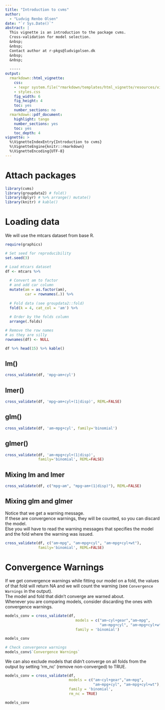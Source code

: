```yaml
---
title: "Introduction to cvms"
author: 
  - "Ludvig Renbo Olsen"
date: "`r Sys.Date()`"
abstract: |
  This vignette is an introduction to the package cvms.  
  Cross-validation for model selection.  
  &nbsp;  
  &nbsp;  
  Contact author at r-pkgs@ludvigolsen.dk
  &nbsp;  
  &nbsp;  
  
  -----
output: 
  rmarkdown::html_vignette:
    css: 
    - !expr system.file("rmarkdown/templates/html_vignette/resources/vignette.css", package = "rmarkdown")
    - styles.css
    fig_width: 6
    fig_height: 4
    toc: yes
    number_sections: no
  rmarkdown::pdf_document:
    highlight: tango
    number_sections: yes
    toc: yes
    toc_depth: 4
vignette: >
  %\VignetteIndexEntry{Introduction to cvms}
  %\VignetteEngine{knitr::rmarkdown}
  %\VignetteEncoding{UTF-8}
---
```


# Attach packages

```r
library(cvms)
library(groupdata2) # fold()
library(dplyr) # %>% arrange() mutate()
library(knitr) # kable()

```

# Loading data
We will use the mtcars dataset from base R.

```r
require(graphics)

# Set seed for reproducibility
set.seed(3)

# Load mtcars dataset
df <- mtcars %>% 
  
  # Convert am to factor
  # and add car column
  mutate(am = as.factor(am),
         car = rownames(.)) %>% 
  
  # Fold data (see groupdata2::fold)
  fold(k = 4, cat_col = 'am') %>% 
  
  # Order by the folds column
  arrange(.folds) 

# Remove the row names
# as they are silly
rownames(df) <- NULL

df %>% head(15) %>% kable()
```

## lm()

```r
cross_validate(df, 'mpg~am+cyl')
```

## lmer()

```r
cross_validate(df, 'mpg~am+cyl+(1|disp)', REML=FALSE)
```

## glm()

```r
cross_validate(df, 'am~mpg+cyl', family='binomial')
```

## glmer()

```r
cross_validate(df, 'am~mpg+cyl+(1|disp)', 
               family='binomial', REML=FALSE)
```


## Mixing lm and lmer

```r
cross_validate(df, c("mpg~am", "mpg~am+(1|disp)"), REML=FALSE)
```

## Mixing glm and glmer

Notice that we get a warning message.  
If these are convergence warnings, they will be counted, so you can discard the model.  
Else you will have to read the warning messages that specifies the model and the fold where the warning was issued.  

```r
cross_validate(df, c("am~mpg", "am~mpg+cyl", "am~mpg+cyl+wt"), 
               family='binomial', REML=FALSE)
```


# Convergence Warnings
If we get convergence warnings while fitting our model on a fold, the values of that fold will return NA and we will count the warning (see `Convergence Warnings` in the output).  
The model and fold that didn't converge are warned about.  
Whenever you are comparing models, consider discarding the ones with convergence warnings.  

```r
models_conv = cross_validate(df, 
                                models = c("am~cyl+gear","am~mpg", 
                                           "am~mpg+cyl", "am~mpg+cyl+wt"),
                                family = 'binomial')

models_conv

# Check convergence warnings
models_conv$`Convergence Warnings`
```

We can also exclude models that didn't converge on all folds from the output by setting 'rm_nc' (remove non-converged) to TRUE. 

```r
models_conv = cross_validate(df, 
                             models = c("am~cyl+gear","am~mpg", 
                                        "am~mpg+cyl", "am~mpg+cyl+wt"),
                             family = 'binomial',
                             rm_nc = TRUE)

models_conv

```



